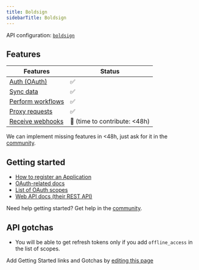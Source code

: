 ```yaml
---
title: Boldsign
sidebarTitle: Boldsign
---
```


API configuration: [`boldsign`](https://nango.dev/providers.yaml)

## Features

| Features | Status |
| - | - |
| [Auth (OAuth)](/guides/getting-started/authorize-an-api-from-your-app) | ✅ |
| [Sync data](/guides/getting-started/read-from-an-api) | ✅ |
| [Perform workflows](/guides/getting-started/write-to-an-api) | ✅ |
| [Proxy requests](/guides/proxy-requests-to-an-api) | ✅ |
| [Receive webhooks](/guides/receive-webhooks-from-an-api) | 🚫 (time to contribute: &lt;48h) |

<Tip>We can implement missing features in &lt;48h, just ask for it in the [community](https://nango.dev/slack).</Tip>

## Getting started

-   [How to register an Application](https://developers.boldsign.com/authentication/OAuth-2.0#acquire-app-credentials)
-   [OAuth-related docs](https://developers.boldsign.com/authentication/introduction)
-   [List of OAuth scopes](https://developers.boldsign.com/authentication/introduction#scopes)
-   [Web API docs (their REST API)](https://developers.boldsign.com/documents)

<Tip>Need help getting started? Get help in the [community](https://nango.dev/slack).</Tip>

## API gotchas

-   You will be able to get refresh tokens only if you add `offline_access` in the list of scopes.

<Note>Add Getting Started links and Gotchas by [editing this page](https://github.com/nangohq/nango/tree/master/docs-v2/integrations/all/boldsign.mdx)</Note>

